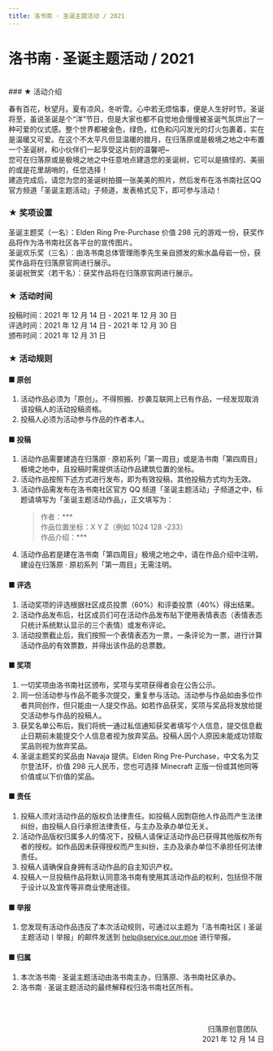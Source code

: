 ```yaml
---
title: 洛书南 · 圣诞主题活动 / 2021
---
```


# 洛书南 · 圣诞主题活动 / 2021

<br />
### ★ 活动介绍

春有百花，秋望月。夏有凉风，冬听雪。心中若无烦恼事，便是人生好时节。圣诞将至，虽说圣诞是个“洋”节日，但是大家也都不自觉地会慢慢被圣诞气氛烘出了一种可爱的仪式感。整个世界都被金色，绿色，红色和闪闪发光的灯火包裹着，实在是温暖又可爱。在这个不太平凡但显温暖的腊月，在归落原或是极境之地之中布置一个圣诞树，和小伙伴们一起享受这片刻的温馨吧&#126;\
您可在归落原或是极境之地之中任意地点建造您的圣诞树，它可以是搞怪的、美丽的或是花里胡哨的，任您选择！\
建造完成后，请您为您的圣诞树拍摄一张美美的照片，然后发布在洛书南社区QQ官方频道「圣诞主题活动」子频道，发表格式见下，即可参与活动！


### ★ 奖项设置

圣诞主题奖（一名）：Elden Ring Pre-Purchase 价值 298 元的游戏一份，获奖作品将作为洛书南社区各平台的宣传图片。\
圣诞欢乐奖（三名）：由洛书南总体管理雨季先生亲自颁发的紫水晶母岩一份，获奖作品将在归落原官网进行展示。\
圣诞祝贺奖（若干名）：获奖作品将在归落原官网进行展示。


### ★ 活动时间

投稿时间：2021 年 12 月 14 日 - 2021 年 12 月 30 日\
评选时间：2021 年 12 月 14 日 - 2021 年 12 月 30 日\
颁布时间：2021 年 12 月 31 日


### ★ 活动规则

#### ■ 原创
1. 活动作品必须为「原创」。不得照搬、抄袭互联网上已有作品，一经发现取消该投稿人的活动投稿资格。
2. 投稿人必须为活动参与作品的作者本人。

#### ■ 投稿
1. 活动作品需要建造在归落原 · 原初系列「第一周目」或是洛书南「第四周目」极境之地中，且投稿时需提供活动作品建筑位置的坐标。
2. 活动作品按照下述方式进行发布，即为有效投稿，其他投稿方式均为无效。
3. 活动作品需发布在洛书南社区官方 QQ 频道「圣诞主题活动」子频道之中，标题请填写为「圣诞主题活动作品」，正文填写为：
    > 作者：&#42;&#42;&#42;\
    > 作品位置坐标：X Y Z（例如 1024 128 -233）\
    > 作品介绍：&#42;&#42;&#42;
4. 活动作品若是建在洛书南「第四周目」极境之地之中，请在作品介绍中注明，建设在归落原 · 原初系列「第一周目」无需注明。

#### ■ 评选
1. 活动奖项的评选根据社区成员投票（60%）和评委投票（40%）得出结果。
2. 活动作品发布后，社区成员们可在活动作品发布贴下使用表情表态（表情表态只统计系统默认显示的三个表情）或发布评论。
3. 活动投票截止后，我们按照一个表情表态为一票，一条评论为一票，进行计算活动作品的有效票数，并得出该作品的总票数。

#### ■ 奖项
1. 一切奖项由洛书南社区颁布，奖项与奖项获得者会在公告公示。
2. 同一份活动参与作品不能多次提交，重复参与活动。活动参与作品如由多位作者共同创作，但只能由一人提交作品。如若作品获奖，奖项与奖品将发放给提交活动参与作品的投稿人。 
3. 获奖名单公布后，我们将统一通过私信通知获奖者填写个人信息，提交信息截止日期前未能提交个人信息者视为放弃奖品。投稿人因个人原因未能成功领取奖品则视为放弃奖品。
4. 圣诞主题奖的奖品由 Navaja 提供。Elden Ring Pre-Purchase，中文名为艾尔登法环，价值 298 元人民币，您也可选择 Minecraft 正版一份或其他同等价值或以下价值的奖品。

#### ■ 责任
1. 投稿人须对活动作品的版权负法律责任。如投稿人因剽窃他人作品而产生法律纠纷，由投稿人自行承担法律责任，与主办及承办单位无关。
2. 活动作品版权归属多人的情况下，投稿人请保证活动作品已获得其他版权所有者的授权。如作品因未获得授权而产生纠纷，主办及承办单位不承担任何法律责任。
3. 投稿人请确保自身拥有活动作品的自主知识产权。 
4. 投稿人一旦投稿作品将默认同意洛书南有使用其活动作品的权利，包括但不限于设计以及宣传等非商业使用途径。 

#### ■ 举报
1. 您发现有活动作品违反了本次活动规则，可通过以主题为「洛书南社区丨圣诞主题活动丨举报」的邮件发送到 help@service.our.moe 进行举报。

#### ■ 归属
1. 本次洛书南 · 圣诞主题活动由洛书南主办，归落原、洛书南社区承办。
2. 洛书南 · 圣诞主题活动的最终解释权归洛书南社区所有。

<br /><br /><p align="right">归落原创意团队&emsp;<br />2021 年 12 月 14 日</p>